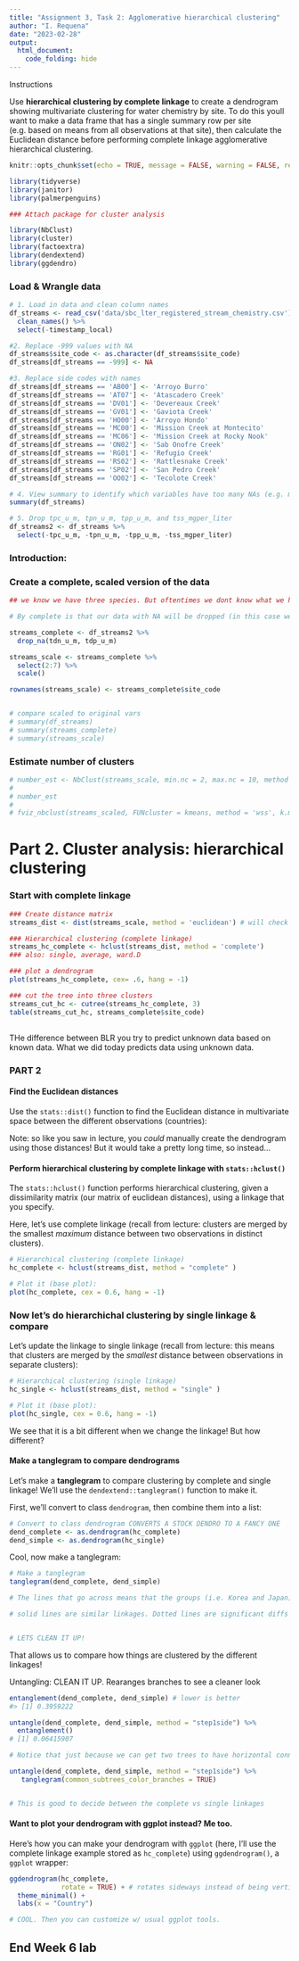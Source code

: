 ```yaml
---
title: "Assignment 3, Task 2: Agglomerative hierarchical clustering"
author: "I. Requena"
date: "2023-02-28"
output: 
  html_document:
    code_folding: hide
---
```


Instructions

Use **hierarchical clustering by complete linkage** to create a dendrogram showing multivariate clustering for water chemistry by site. To do this youll want to make a data frame that has a single summary row per site (e.g. based on means from all observations at that site), then calculate the Euclidean distance before performing complete linkage agglomerative hierarchical clustering.



```r
knitr::opts_chunk$set(echo = TRUE, message = FALSE, warning = FALSE, results=FALSE)

library(tidyverse)
library(janitor)
library(palmerpenguins)

### Attach package for cluster analysis

library(NbClust)
library(cluster)
library(factoextra)
library(dendextend)
library(ggdendro)
```

### Load & Wrangle data
```r

# 1. Load in data and clean column names
df_streams <- read_csv('data/sbc_lter_registered_stream_chemistry.csv') %>% 
  clean_names() %>% 
  select(-timestamp_local)

#2. Replace -999 values with NA
df_streams$site_code <- as.character(df_streams$site_code)
df_streams[df_streams == -999] <- NA

#3. Replace side codes with names
df_streams[df_streams == 'AB00'] <- 'Arroyo Burro'
df_streams[df_streams == 'AT07'] <- 'Atascadero Creek'
df_streams[df_streams == 'DV01'] <- 'Devereaux Creek'
df_streams[df_streams == 'GV01'] <- 'Gaviota Creek'
df_streams[df_streams == 'HO00'] <- 'Arroyo Hondo'
df_streams[df_streams == 'MC00'] <- 'Mission Creek at Montecito'
df_streams[df_streams == 'MC06'] <- 'Mission Creek at Rocky Nook'
df_streams[df_streams == 'ON02'] <- 'Sab Onofre Creek'
df_streams[df_streams == 'RG01'] <- 'Refugio Creek'
df_streams[df_streams == 'RS02'] <- 'Rattlesnake Creek'
df_streams[df_streams == 'SP02'] <- 'San Pedro Creek'
df_streams[df_streams == 'OO02'] <- 'Tecolote Creek'

# 4. View summary to identify which variables have too many NAs (e.g. more than 50%)
summary(df_streams)

# 5. Drop tpc_u_m, tpn_u_m, tpp_u_m, and tss_mgper_liter
df_streams2 <- df_streams %>% 
  select(-tpc_u_m, -tpn_u_m, -tpp_u_m, -tss_mgper_liter)
```

### Introduction:



### Create a complete, scaled version of the data
```r
## we know we have three species. But oftentimes we dont know what we have. Now we will see how good it is at picking up clusters by machine learning.

# By complete is that our data with NA will be dropped (in this case we have 11 rows in our penguins data)

streams_complete <- df_streams2 %>% 
  drop_na(tdn_u_m, tdp_u_m)

streams_scale <- streams_complete %>% 
  select(2:7) %>% 
  scale()

rownames(streams_scale) <- streams_complete$site_code


# compare scaled to original vars
# summary(df_streams)
# summary(streams_complete)
# summary(streams_scale)

```


### Estimate number of clusters
```r
# number_est <- NbClust(streams_scale, min.nc = 2, max.nc = 10, method = 'kmeans') # min and max number of clusters
# 
# number_est
# 
# fviz_nbclust(streams_scaled, FUNcluster = kmeans, method = 'wss', k.max = 10)
```


# Part 2. Cluster analysis: hierarchical clustering

### Start with complete linkage
```r

### Create distance matrix
streams_dist <- dist(streams_scale, method = 'euclidean') # will check distance between all observations (58311 observations)

### Hierarchical clustering (complete linkage)
streams_hc_complete <- hclust(streams_dist, method = 'complete')
### also: single, average, ward.D

### plot a dendrogram
plot(streams_hc_complete, cex= .6, hang = -1)

### cut the tree into three clusters
streams_cut_hc <- cutree(streams_hc_complete, 3)
table(streams_cut_hc, streams_complete$site_code)
```


## 
THe difference between BLR you try to predict unknown data based on known data. What we did today predicts data using unknown data. 



### PART 2

#### Find the Euclidean distances

Use the `stats::dist()` function to find the Euclidean distance in multivariate space between the different observations (countries):

Note: so like you saw in lecture, you *could* manually create the dendrogram using those distances! But it would take a pretty long time, so instead...

#### Perform hierarchical clustering by complete linkage with `stats::hclust()`

The `stats::hclust()` function performs hierarchical clustering, given a dissimilarity matrix (our matrix of euclidean distances), using a linkage that you specify. 

Here, let's use complete linkage (recall from lecture: clusters are merged by the smallest *maximum* distance between two observations in distinct clusters).

```r

# Hierarchical clustering (complete linkage)
hc_complete <- hclust(streams_dist, method = "complete" )

# Plot it (base plot):
plot(hc_complete, cex = 0.6, hang = -1)

```

### Now let's do hierarchichal clustering by single linkage & compare

Let's update the linkage to single linkage (recall from lecture: this means that clusters are merged by the *smallest* distance between observations in separate clusters):

```r

# Hierarchical clustering (single linkage)
hc_single <- hclust(streams_dist, method = "single" )

# Plot it (base plot):
plot(hc_single, cex = 0.6, hang = -1)

```

We see that it is a bit different when we change the linkage! But how different? 

#### Make a tanglegram to compare dendrograms 

Let's make a **tanglegram** to compare clustering by complete and single linkage! We'll use the `dendextend::tanglegram()` function to make it. 

First, we'll convert to class `dendrogram`, then combine them into a list:

```r
# Convert to class dendrogram CONVERTS A STOCK DENDRO TO A FANCY ONE
dend_complete <- as.dendrogram(hc_complete)
dend_simple <- as.dendrogram(hc_single)
```

Cool, now make a tanglegram: 

```r
# Make a tanglegram
tanglegram(dend_complete, dend_simple)

# The lines that go across means that the groups (i.e. Korea and Japan) are matched together on both graphics. 

# solid lines are similar linkages. Dotted lines are significant diffs between dendograms


# LETS CLEAN IT UP!
```

That allows us to compare how things are clustered by the different linkages!

Untangling: CLEAN IT UP. Rearanges branches to see a cleaner look

```r
entanglement(dend_complete, dend_simple) # lower is better
#> [1] 0.3959222

untangle(dend_complete, dend_simple, method = "step1side") %>% 
  entanglement()
# [1] 0.06415907

# Notice that just because we can get two trees to have horizontal connecting lines, it doesn’t mean these trees are identical (or even very similar topologically):

untangle(dend_complete, dend_simple, method = "step1side") %>% 
   tanglegram(common_subtrees_color_branches = TRUE)


# This is good to decide between the complete vs single linkages
```

#### Want to plot your dendrogram with ggplot instead? Me too. 

Here's how you can make your dendrogram with `ggplot` (here, I'll use the complete linkage example stored as `hc_complete`) using `ggdendrogram()`, a `ggplot` wrapper: 

```r
ggdendrogram(hc_complete, 
             rotate = TRUE) + # rotates sideways instead of being vertical
  theme_minimal() +
  labs(x = "Country")

# COOL. Then you can customize w/ usual ggplot tools. 
```

## End Week 6 lab


